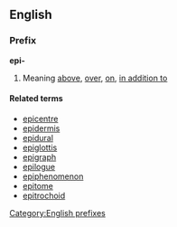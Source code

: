 ==English==
===Prefix===
'''epi-'''

#Meaning [[above]], [[over]], [[on]], [[in addition to]]

====Related terms====
*[[epicentre]]
*[[epidermis]]
*[[epidural]]
*[[epiglottis]]
*[[epigraph]]
*[[epilogue]]
*[[epiphenomenon]]
*[[epitome]]
*[[epitrochoid]]

[[Category:English prefixes]]